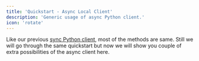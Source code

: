 ```yaml
---
title: 'Quickstart - Async Local Client'
description: 'Generic usage of async Python client.'
icon: 'rotate'
---
```


Like our previous [sync Python client](/devel/client), most of the methods are same. Still we will go through the same quickstart but now we will show you couple of extra possibilities of the async client here.
